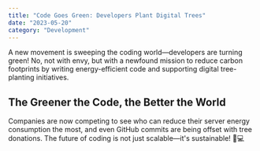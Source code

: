 ```yaml
---
title: "Code Goes Green: Developers Plant Digital Trees"
date: "2023-05-20"
category: "Development"
---
```


A new movement is sweeping the coding world—developers are turning green! No, not with envy, but with a newfound mission to reduce carbon footprints by writing energy-efficient code and supporting digital tree-planting initiatives.

## The Greener the Code, the Better the World

Companies are now competing to see who can reduce their server energy consumption the most, and even GitHub commits are being offset with tree donations. The future of coding is not just scalable—it's sustainable! 🌱💻
